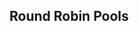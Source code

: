 {{DISPLAYTITLE:Awakening III: ''Melee'' Singles Pools}}{{SetGame|melee}}
{{tabs static
|name1=Overview
|link1=Awakening/III/Melee
|name2=Singles Pools
|link2=Awakening/III/Melee/Singles Pools
|name3=Singles Bracket
|link3=Awakening/III/Melee/Singles Bracket
|name4=Doubles Bracket
|link4=Awakening/III/Melee/Doubles Bracket
}}
==Round Robin Pools==
{{Box|start|padding=4em}}
==={{HiddenSort|1}}===
{{GroupTableStart |Bracket 1|width=300px}}
{{GroupTableSlot|Ice|flag=de|win_m=8|lose_m=0|place=1|bg=up|go={{advance|Awakening/III/Melee/Singles Bracket}}}}
{{GroupTableSlot|Plinci|flag=es|win_m=7|lose_m=1|place=2|bg=up|go={{advance|Awakening/III/Melee/Singles Bracket}}}}
{{GroupTableSlot|NuclearLunch|flag=fr|win_m=6|lose_m=2|place=3|bg=up|go={{advance|Awakening/III/Melee/Singles Bracket}}}}
{{GroupTableSlot|amnesiac|flag=at|win_m=5|lose_m=3|place=4|bg=up|go={{advance|Awakening/III/Melee/Singles Bracket}}}}
{{GroupTableSlot|Hischam|flag=de|win_m=4|lose_m=4|place=5|bg=down}}
{{GroupTableSlot|DUSS|flag=us|win_m=3|lose_m=5|place=6|bg=down}}
{{GroupTableSlot|Eliholz|flag=de|win_m=2|lose_m=6|place=7|bg=down}}
{{GroupTableSlot|JenJensu|flag=de|win_m=1|lose_m=7|place=8|bg=down}}
{{GroupTableSlot|Yomi|flag=de|win_m=0|lose_m=8|place=9|bg=down}}
{{GroupTableEnd}}
{{Box|break|padding=4em}}

==={{HiddenSort|2}}===
{{GroupTableStart |Bracket 2|width=300px}}
{{GroupTableSlot|Trif|flag=es|win_m=8|lose_m=0|place=1|bg=up|go={{advance|Awakening/III/Melee/Singles Bracket}}}}
{{GroupTableSlot|stormrat|flag=de|win_m=7|lose_m=1|place=2|bg=up|go={{advance|Awakening/III/Melee/Singles Bracket}}}}
{{GroupTableSlot|dronin|flag=de|win_m=6|lose_m=2|place=3|bg=up|go={{advance|Awakening/III/Melee/Singles Bracket}}}}
{{GroupTableSlot|Sevenes|flag=de|win_m=5|lose_m=3|place=4|bg=up|go={{advance|Awakening/III/Melee/Singles Bracket}}}}
{{GroupTableSlot|Squall|flag=fr|win_m=4|lose_m=4|place=5|bg=down}}
{{GroupTableSlot|Jew|flag=it|win_m=3|lose_m=5|place=6|bg=down}}
{{GroupTableSlot|Astor|flag=de|win_m=2|lose_m=6|place=7|bg=down}}
{{GroupTableSlot|Shorsikopter|flag=de|win_m=1|lose_m=7|place=8|bg=down}}
{{GroupTableSlot|Kroia|flag=at|win_m=0|lose_m=8|place=9|bg=down}}
{{GroupTableEnd}}
{{Box|break|padding=4em}}

==={{HiddenSort|3}}===
{{GroupTableStart |Bracket 3|width=300px}}
{{GroupTableSlot|Professor Pro|flag=gb|win_m=8|lose_m=0|place=1|bg=up|go={{advance|Awakening/III/Melee/Singles Bracket}}}}
{{GroupTableSlot|Bobi|flag=fr|win_m=6|lose_m=2|place=2|bg=up|go={{advance|Awakening/III/Melee/Singles Bracket}}}}
{{GroupTableSlot|4tilt|flag=de|win_m=6|lose_m=2|place=3|bg=up|go={{advance|Awakening/III/Melee/Singles Bracket}}}}
{{GroupTableSlot|Stalky|flag=de|win_m=6|lose_m=2|place=4|bg=up|go={{advance|Awakening/III/Melee/Singles Bracket}}}}
{{GroupTableSlot|hand|flag=de|win_m=4|lose_m=4|place=5|bg=down}}
{{GroupTableSlot|YannikTheGenius|flag=de|win_m=3|lose_m=5|place=6|bg=down}}
{{GroupTableSlot|Chrisu|flag=at|win_m=2|lose_m=6|place=7|bg=down}}
{{GroupTableSlot|Boehmers|flag=de|win_m=1|lose_m=7|place=8|bg=down}}
{{GroupTableSlot|Solid|flag=de|win_m=0|lose_m=8|place=9|bg=down}}
{{GroupTableEnd}}
{{Box|break|padding=4em}}

==={{HiddenSort|4}}===
{{GroupTableStart |Bracket 4|width=300px}}
{{GroupTableSlot|Overtriforce|flag=es|win_m=8|lose_m=0|place=1|bg=up|go={{advance|Awakening/III/Melee/Singles Bracket}}}}
{{GroupTableSlot|Levy|flag=de|win_m=7|lose_m=1|place=2|bg=up|go={{advance|Awakening/III/Melee/Singles Bracket}}}}
{{GroupTableSlot|Alex|flag=de|win_m=6|lose_m=2|place=3|bg=up|go={{advance|Awakening/III/Melee/Singles Bracket}}}}
{{GroupTableSlot|Solo|flag=fr|win_m=5|lose_m=3|place=4|bg=up|go={{advance|Awakening/III/Melee/Singles Bracket}}}}
{{GroupTableSlot|Senne|flag=de|win_m=4|lose_m=4|place=5|bg=down}}
{{GroupTableSlot|bandi|flag=|win_m=2|lose_m=6|place=6|bg=down}}
{{GroupTableSlot|Sarrg|flag=at|win_m=2|lose_m=6|place=7|bg=down}}
{{GroupTableSlot|Raze|flag=|win_m=2|lose_m=6|place=8|bg=down}}
{{GroupTableSlot|UDDU|flag=de|win_m=0|lose_m=8|place=9|bg=down}}
{{GroupTableEnd}}
{{Box|break|padding=4em}}

==={{HiddenSort|5}}===
{{GroupTableStart |Bracket 5|width=300px}}
{{GroupTableSlot|Däumling|flag=de|win_m=8|lose_m=0|place=1|bg=up|go={{advance|Awakening/III/Melee/Singles Bracket}}}}
{{GroupTableSlot|LuK|flag=fr|win_m=7|lose_m=1|place=2|bg=up|go={{advance|Awakening/III/Melee/Singles Bracket}}}}
{{GroupTableSlot|Wegenbartho|flag=de|win_m=6|lose_m=2|place=3|bg=up|go={{advance|Awakening/III/Melee/Singles Bracket}}}}
{{GroupTableSlot|Niyazu|flag=de|win_m=4|lose_m=4|place=4|bg=up|go={{advance|Awakening/III/Melee/Singles Bracket}}}}
{{GroupTableSlot|SodiumChloride|flag=at|win_m=4|lose_m=4|place=5|bg=down}}
{{GroupTableSlot|Kataquax|flag=de|win_m=3|lose_m=5|place=6|bg=down}}
{{GroupTableSlot|Jules|flag=de|win_m=3|lose_m=5|place=7|bg=down}}
{{GroupTableSlot|Maf|flag=de|win_m=1|lose_m=7|place=8|bg=down}}
{{GroupTableSlot|Lani|flag=de|win_m=0|lose_m=8|place=9|bg=down}}
{{GroupTableEnd}}
{{Box|break|padding=4em}}

==={{HiddenSort|6}}===
{{GroupTableStart |Bracket 6|width=300px}}
{{GroupTableSlot|Timi|flag=at|win_m=8|lose_m=0|place=1|bg=up|go={{advance|Awakening/III/Melee/Singles Bracket}}}}
{{GroupTableSlot|FeX|flag=de|win_m=7|lose_m=1|place=2|bg=up|go={{advance|Awakening/III/Melee/Singles Bracket}}}}
{{GroupTableSlot|Floursnail|flag=de|win_m=6|lose_m=2|place=3|bg=up|go={{advance|Awakening/III/Melee/Singles Bracket}}}}
{{GroupTableSlot|Alex Bailey|flag=nl|win_m=5|lose_m=3|place=4|bg=up|go={{advance|Awakening/III/Melee/Singles Bracket}}}}
{{GroupTableSlot|Aolong|flag=de|win_m=4|lose_m=4|place=5|bg=down}}
{{GroupTableSlot|Satco|flag=ch|win_m=3|lose_m=5|place=6|bg=down}}
{{GroupTableSlot|Haky|flag=de|win_m=2|lose_m=6|place=7|bg=down}}
{{GroupTableSlot|Larris|flag=de|win_m=1|lose_m=7|place=8|bg=down}}
{{GroupTableSlot|Witzi|flag=de|win_m=0|lose_m=8|place=9|bg=down}}
{{GroupTableEnd}}
{{Box|break|padding=4em}}

==={{HiddenSort|7}}===
{{GroupTableStart |Bracket 7|width=300px}}
{{GroupTableSlot|Frenzy|flag=gb|win_m=8|lose_m=0|place=1|bg=up|go={{advance|Awakening/III/Melee/Singles Bracket}}}}
{{GroupTableSlot|Fout NL|flag=nl|win_m=7|lose_m=1|place=2|bg=up|go={{advance|Awakening/III/Melee/Singles Bracket}}}}
{{GroupTableSlot|yogui|flag=fr|win_m=6|lose_m=2|place=3|bg=up|go={{advance|Awakening/III/Melee/Singles Bracket}}}}
{{GroupTableSlot|Ravio|flag=ch|win_m=5|lose_m=3|place=4|bg=up|go={{advance|Awakening/III/Melee/Singles Bracket}}}}
{{GroupTableSlot|Irony|flag=de|win_m=4|lose_m=4|place=5|bg=down}}
{{GroupTableSlot|Limerence|flag=|win_m=3|lose_m=5|place=6|bg=down}}
{{GroupTableSlot|Nicht die Kette|flag=de|win_m=2|lose_m=6|place=7|bg=down}}
{{GroupTableSlot|birdster|flag=at|win_m=1|lose_m=7|place=8|bg=down}}
{{GroupTableSlot|elo|flag=de|win_m=0|lose_m=8|place=9|bg=down}}
{{GroupTableEnd}}
{{Box|break|padding=4em}}

==={{HiddenSort|8}}===
{{GroupTableStart |Bracket 8|width=300px}}
{{GroupTableSlot|Jah Ridin'|flag=ch|win_m=8|lose_m=0|place=1|bg=up|go={{advance|Awakening/III/Melee/Singles Bracket}}}}
{{GroupTableSlot|Konati|flag=de|win_m=7|lose_m=1|place=2|bg=up|go={{advance|Awakening/III/Melee/Singles Bracket}}}}
{{GroupTableSlot|TDX|flag=nl|win_m=6|lose_m=2|place=3|bg=up|go={{advance|Awakening/III/Melee/Singles Bracket}}}}
{{GroupTableSlot|Verankert|flag=de|win_m=5|lose_m=3|place=4|bg=up|go={{advance|Awakening/III/Melee/Singles Bracket}}}}
{{GroupTableSlot|GaussBet|flag=es|win_m=4|lose_m=4|place=5|bg=down}}
{{GroupTableSlot|Merchaz|flag=ch|win_m=3|lose_m=5|place=6|bg=down}}
{{GroupTableSlot|aory|flag=de|win_m=2|lose_m=6|place=7|bg=down}}
{{GroupTableSlot|Swankypants|flag=de|win_m=1|lose_m=7|place=8|bg=down}}
{{GroupTableSlot|boyboy|flag=de|win_m=0|lose_m=8|place=9|bg=down}}
{{GroupTableEnd}}
{{Box|break|padding=4em}}

==={{HiddenSort|9}}===
{{GroupTableStart |Bracket 9|width=300px}}
{{GroupTableSlot|Nicki|flag=de|win_m=8|lose_m=0|place=1|bg=up|go={{advance|Awakening/III/Melee/Singles Bracket}}}}
{{GroupTableSlot|Rikzz|flag=de|win_m=7|lose_m=1|place=2|bg=up|go={{advance|Awakening/III/Melee/Singles Bracket}}}}
{{GroupTableSlot|Neco|flag=at|win_m=6|lose_m=2|place=3|bg=up|go={{advance|Awakening/III/Melee/Singles Bracket}}}}
{{GroupTableSlot|Raisem|flag=de|win_m=5|lose_m=3|place=4|bg=up|go={{advance|Awakening/III/Melee/Singles Bracket}}}}
{{GroupTableSlot|Coro|flag=de|win_m=4|lose_m=4|place=5|bg=down}}
{{GroupTableSlot|Sooka|flag=gb|win_m=3|lose_m=5|place=6|bg=down}}
{{GroupTableSlot|Ananas|flag=ca|win_m=2|lose_m=6|place=7|bg=down}}
{{GroupTableSlot|DSPkun|flag=de|win_m=1|lose_m=7|place=8|bg=down}}
{{GroupTableSlot|2muchNaCl|flag=de|win_m=0|lose_m=8|place=9|bg=down}}
{{GroupTableEnd}}
{{Box|break|padding=4em}}

==={{HiddenSort|10}}===
{{GroupTableStart |Bracket 10|width=300px}}
{{GroupTableSlot|Kellner|flag=de|win_m=7|lose_m=0|place=1|bg=up|go={{advance|Awakening/III/Melee/Singles Bracket}}}}
{{GroupTableSlot|GBlade|flag=es|win_m=5|lose_m=2|place=2|bg=up|go={{advance|Awakening/III/Melee/Singles Bracket}}}}
{{GroupTableSlot|1der|flag=de|win_m=5|lose_m=2|place=3|bg=up|go={{advance|Awakening/III/Melee/Singles Bracket}}}}
{{GroupTableSlot|UCK|flag=at|win_m=5|lose_m=2|place=4|bg=up|go={{advance|Awakening/III/Melee/Singles Bracket}}}}
{{GroupTableSlot|Happymealz|flag=nl|win_m=3|lose_m=4|place=5|bg=down}}
{{GroupTableSlot|2blue1pink|flag=at|win_m=2|lose_m=5|place=6|bg=down}}
{{GroupTableSlot|Hentai Superstar|flag=|win_m=1|lose_m=6|place=7|bg=down}}
{{GroupTableSlot|30 Seconds to Marth|flag=de|win_m=0|lose_m=7|place=8|bg=down}}
{{GroupTableEnd}}
{{Box|break|padding=4em}}

==={{HiddenSort|11}}===
{{GroupTableStart |Bracket 11|width=300px}}
{{GroupTableSlot|Blaze|flag=de|win_m=7|lose_m=0|place=1|bg=up|go={{advance|Awakening/III/Melee/Singles Bracket}}}}
{{GroupTableSlot|Fatman.spam|flag=de|win_m=6|lose_m=1|place=2|bg=up|go={{advance|Awakening/III/Melee/Singles Bracket}}}}
{{GroupTableSlot|Trent|flag=at|win_m=5|lose_m=2|place=3|bg=up|go={{advance|Awakening/III/Melee/Singles Bracket}}}}
{{GroupTableSlot|Timo|flag=de|win_m=4|lose_m=3|place=4|bg=up|go={{advance|Awakening/III/Melee/Singles Bracket}}}}
{{GroupTableSlot|SillyG|flag=de|win_m=3|lose_m=4|place=5|bg=down}}
{{GroupTableSlot|Fskin|flag=de|win_m=2|lose_m=5|place=6|bg=down}}
{{GroupTableSlot|Bini|flag=de|win_m=1|lose_m=6|place=7|bg=down}}
{{GroupTableSlot|ScarletBean|flag=ae|win_m=0|lose_m=7|place=8|bg=down}}
{{GroupTableEnd}}
{{Box|break|padding=4em}}

==={{HiddenSort|12}}===
{{GroupTableStart |Bracket 12|width=300px}}
{{GroupTableSlot|Charlon|flag=fr|win_m=6|lose_m=1|place=1|bg=up|go={{advance|Awakening/III/Melee/Singles Bracket}}}}
{{GroupTableSlot|Liax|flag=es|win_m=6|lose_m=1|place=2|bg=up|go={{advance|Awakening/III/Melee/Singles Bracket}}}}
{{GroupTableSlot|Cillit|flag=de|win_m=5|lose_m=2|place=3|bg=up|go={{advance|Awakening/III/Melee/Singles Bracket}}}}
{{GroupTableSlot|Visari|flag=at|win_m=4|lose_m=3|place=4|bg=up|go={{advance|Awakening/III/Melee/Singles Bracket}}}}
{{GroupTableSlot|Gaston|flag=de|win_m=3|lose_m=4|place=5|bg=down}}
{{GroupTableSlot|Dudeforcer|flag=|win_m=2|lose_m=5|place=6|bg=down}}
{{GroupTableSlot|D4rKT1mmy|flag=de|win_m=1|lose_m=6|place=7|bg=down}}
{{GroupTableSlot|Rayzen|flag=de|win_m=1|lose_m=6|place=8|bg=down}}
{{GroupTableEnd}}
{{Box|break|padding=4em}}

==={{HiddenSort|13}}===
{{GroupTableStart |Bracket 13|width=300px}}
{{GroupTableSlot|SchlimmShady|flag=de|win_m=7|lose_m=0|place=1|bg=up|go={{advance|Awakening/III/Melee/Singles Bracket}}}}
{{GroupTableSlot|Meruem|flag=de|win_m=6|lose_m=1|place=2|bg=up|go={{advance|Awakening/III/Melee/Singles Bracket}}}}
{{GroupTableSlot|Parsec|flag=de|win_m=5|lose_m=2|place=3|bg=up|go={{advance|Awakening/III/Melee/Singles Bracket}}}}
{{GroupTableSlot|Komori|flag=de|win_m=4|lose_m=3|place=4|bg=up|go={{advance|Awakening/III/Melee/Singles Bracket}}}}
{{GroupTableSlot|Tranx|flag=de|win_m=3|lose_m=4|place=5|bg=down}}
{{GroupTableSlot|Braindead|flag=de|win_m=2|lose_m=5|place=6|bg=down}}
{{GroupTableSlot|Satayan|flag=de|win_m=1|lose_m=6|place=7|bg=down}}
{{GroupTableSlot|Tobi|flag=at|win_m=0|lose_m=7|place=8|bg=down}}
{{GroupTableEnd}}
{{Box|break|padding=4em}}

==={{HiddenSort|14}}===
{{GroupTableStart |Bracket 14|width=300px}}
{{GroupTableSlot|Djagof|flag=fr|win_m=7|lose_m=0|place=1|bg=up|go={{advance|Awakening/III/Melee/Singles Bracket}}}}
{{GroupTableSlot|Kaese|flag=de|win_m=6|lose_m=1|place=2|bg=up|go={{advance|Awakening/III/Melee/Singles Bracket}}}}
{{GroupTableSlot|Yoghurt|flag=at|win_m=5|lose_m=2|place=3|bg=up|go={{advance|Awakening/III/Melee/Singles Bracket}}}}
{{GroupTableSlot|Bla|flag=de|win_m=4|lose_m=3|place=4|bg=up|go={{advance|Awakening/III/Melee/Singles Bracket}}}}
{{GroupTableSlot|astar|flag=de|win_m=3|lose_m=4|place=5|bg=down}}
{{GroupTableSlot|enfy|flag=de|win_m=2|lose_m=5|place=6|bg=down}}
{{GroupTableSlot|DuckOfBlubber|flag=de|win_m=1|lose_m=6|place=7|bg=down}}
{{GroupTableSlot|Andy|flag=de|win_m=0|lose_m=7|place=8|bg=down}}
{{GroupTableEnd}}
{{Box|break|padding=4em}}

==={{HiddenSort|15}}===
{{GroupTableStart |Bracket 15|width=300px}}
{{GroupTableSlot|Fauster|flag=fr|win_m=7|lose_m=0|place=1|bg=up|go={{advance|Awakening/III/Melee/Singles Bracket}}}}
{{GroupTableSlot|Charon|flag=de|win_m=6|lose_m=1|place=2|bg=up|go={{advance|Awakening/III/Melee/Singles Bracket}}}}
{{GroupTableSlot|Devil|flag=de|win_m=5|lose_m=2|place=3|bg=up|go={{advance|Awakening/III/Melee/Singles Bracket}}}}
{{GroupTableSlot|Metafalo|flag=es|win_m=4|lose_m=3|place=4|bg=up|go={{advance|Awakening/III/Melee/Singles Bracket}}}}
{{GroupTableSlot|Sophie the warrior|flag=at|win_m=3|lose_m=4|place=5|bg=down}}
{{GroupTableSlot|Bowen|flag=nl|win_m=2|lose_m=5|place=6|bg=down}}
{{GroupTableSlot|Kyomaku|flag=de|win_m=1|lose_m=6|place=7|bg=down}}
{{GroupTableSlot|Nikstar|flag=at|win_m=0|lose_m=7|place=8|bg=down}}
{{GroupTableEnd}}
{{Box|break|padding=4em}}

==={{HiddenSort|16}}===
{{GroupTableStart |Bracket 16|width=300px}}
{{GroupTableSlot|.tea|flag=at|win_m=7|lose_m=0|place=1|bg=up|go={{advance|Awakening/III/Melee/Singles Bracket}}}}
{{GroupTableSlot|Atlas|flag=nl|win_m=6|lose_m=1|place=2|bg=up|go={{advance|Awakening/III/Melee/Singles Bracket}}}}
{{GroupTableSlot|Rich Homie Quang|flag=de|win_m=5|lose_m=2|place=3|bg=up|go={{advance|Awakening/III/Melee/Singles Bracket}}}}
{{GroupTableSlot|Yung Trail|flag=ch|win_m=4|lose_m=3|place=4|bg=up|go={{advance|Awakening/III/Melee/Singles Bracket}}}}
{{GroupTableSlot|Trainer Olaf|flag=de|win_m=3|lose_m=4|place=5|bg=down}}
{{GroupTableSlot|tradr|flag=de|win_m=2|lose_m=5|place=6|bg=down}}
{{GroupTableSlot|ESB|flag=de|win_m=1|lose_m=6|place=7|bg=down}}
{{GroupTableSlot|Relinquished|flag=at|win_m=0|lose_m=7|place=8|bg=down}}
{{GroupTableEnd}}
{{Box|end}}
